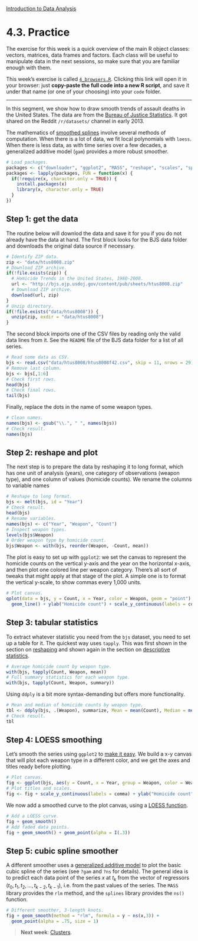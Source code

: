<style>@import url(style.css);</style>
[Introduction to Data Analysis](index.html "Course index")

# 4.3. Practice

The exercise for this week is a quick overview of the main R object classes: vectors, matrices, data frames and factors. Each class will be useful to manipulate data in the next sessions, so make sure that you are familiar enough with them.

This week's exercise is called [`4_browsers.R`](4_browsers.R). Clicking this link will open it in your browser: just __copy-paste the full code into a new R script__, and save it under that name (or one of your choosing) into your `code` folder.

* * *

In this segment, we show how to draw smooth trends of assault deaths in the United States. The data are from the [Bureau of Justice Statistics](http://bjs.ojp.usdoj.gov/). It got shared on the Reddit `/r/datasets/` channel in early 2013.

The mathematics of [smoothed splines](http://www.johnmarquess.com/?p=111) involve several methods of computation. When there is a lot of data, we fit local polynomials with `loess`. When there is less data, as with time series over a few decades, a generalized additive model (`gam`) provides a more robust smoother.

```r
# Load packages.
packages <- c("downloader", "ggplot2", "MASS", "reshape", "scales", "splines")
packages <- lapply(packages, FUN = function(x) {
  if(!require(x, character.only = TRUE)) {
    install.packages(x)
    library(x, character.only = TRUE)
  }
})
```

## Step 1: get the data

The routine below will downlod the data and save it for you if you do not already have the data at hand. The first block looks for the BJS data folder and downloads the original data source if necessary.

```r
# Identify ZIP data.
zip <- "data/htus8008.zip"
# Download ZIP archive.
if(!file.exists(zip)) {
  # Homicide Trends in the United States, 1980-2008.
  url <- "http://bjs.ojp.usdoj.gov/content/pub/sheets/htus8008.zip"
  # Download ZIP archive.
  download(url, zip)
}
# Unzip directory.
if(!file.exists("data/htus8008")) {
  unzip(zip, exdir = "data/htus8008")
}
```

The second block imports one of the CSV files by reading only the valid data lines from it. See the `README` file of the BJS data folder for a list of all series.

```r
# Read some data as CSV.
bjs <- read.csv("data/htus8008/htus8008f42.csv", skip = 11, nrows = 29)
# Remove last column.
bjs <- bjs[,1:6]
# Check first rows.
head(bjs)
# Check final rows.
tail(bjs)
```

Finally, replace the dots in the name of some weapon types.

```r
# Clean names.
names(bjs) <- gsub("\\.", " ", names(bjs))
# Check result.
names(bjs)
```

## Step 2: reshape and plot

The next step is to prepare the data by reshaping it to long format, which has one unit of analysis (years), one category of observations (weapon type), and one column of values (homicide counts). We rename the columns to variable names

```r
# Reshape to long format.
bjs <- melt(bjs, id = "Year")
# Check result.
head(bjs)
# Rename variables.
names(bjs) <- c("Year", "Weapon", "Count")
# Inspect weapon types.
levels(bjs$Weapon)
# Order weapon type by homicide count.
bjs$Weapon <- with(bjs, reorder(Weapon, -Count, mean))
```

The plot is easy to set up with `ggplot2`: we set the canvas to represent the homicide counts on the vertical y-axis and the year on the horizontal x-axis, and then plot one colored line per weapon category. There's all sort of tweaks that might apply at that stage of the plot. A simple one is to format the vertical y-scale, to show commas every 1,000 units.

```r
# Plot canvas.
qplot(data = bjs, y = Count, x = Year, color = Weapon, geom = "point") +
  geom_line() + ylab("Homicide count") + scale_y_continuous(labels = comma)
```

## Step 3: tabular statistics

To extract whatever statistic you need from the `bjs` dataset, you need to set up a table for it. The quickest way uses `tapply`. This was first shown in the section on [reshaping](042_reshaping.html) and shown again in the section on [descriptive statistics](061_description.html).

```r
# Average homicide count by weapon type.
with(bjs, tapply(Count, Weapon, mean))
# Full summary statistics for each weapon type.
with(bjs, tapply(Count, Weapon, summary))
```

Using `ddply` is a bit more syntax-demanding but offers more functionality.

```r
# Mean and median of homicide counts by weapon type.
tbl <- ddply(bjs, .(Weapon), summarize, Mean = mean(Count), Median = median(Count))
# Check result.
tbl
```

## Step 4: LOESS smoothing

Let's smooth the series using `ggplot2` to [make it easy](http://docs.ggplot2.org/current/stat_smooth.html). We build a x-y canvas that will plot each weapon type in a different color, and we get the axes and titles ready before plotting.

```r
# Plot canvas.
fig <- ggplot(bjs, aes(y = Count, x = Year, group = Weapon, color = Weapon, fill = Weapon))
# Plot titles and scales.
fig <- fig + scale_y_continuous(labels = comma) + ylab("Homicide count")
```

We now add a smoothed curve to the plot canvas, using a [LOESS function][loess].

[loess]: https://en.wikipedia.org/wiki/Local_regression

```r
# Add a LOESS curve.
fig + geom_smooth()
# Add faded data points.
fig + geom_smooth() + geom_point(alpha = I(.3))
```

## Step 5: cubic spline smoother

A different smoother uses a [generalized additive model][gam] to plot the basic cubic spline of the series (see `?gam` and `?ns` for details). The general idea is to predict each data point of the series $x$ at $t_k$ from the vector of regressors $(t_0, t_1, t_2, ..., t_{k-2}, t_{k-1})$, i.e. from the past values of the series. The `MASS` library provides the `rlm` method, and the `splines` library provides the `ns()` function.

[gam]: https://en.wikipedia.org/wiki/Generalized_additive_model

```r
# Different smoother, 3-length knots.
fig + geom_smooth(method = "rlm", formula = y ~ ns(x,3)) + 
  geom_point(alpha = .75, size = 1)
```

> __Next week__: [Clusters](050_clusters.html).
